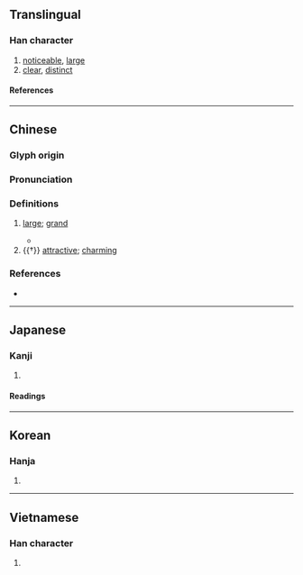 {{character info/new}}
==Translingual==

===Han character===
{{Han char|rn=9|rad=人|as=08|sn=10|four=21246|canj=OYAJ|ids=⿰亻卓}}

# [[noticeable]], [[large]]
# [[clear]], [[distinct]]

====References====
{{Han ref|kx=0109.040|dkj=00794|dj=0232.020|hdz=10175.030|uh=502C}}

----

==Chinese==
{{zh-forms}}

===Glyph origin===
{{Han etym}}

===Pronunciation===
{{zh-pron
|m=zhuō
|c=coek3,zoek3
|mc=y
|oc=y
|cat=
}}

===Definitions===
{{zh-hanzi}}

# {{lb|zh|literary}} [[large]]; [[grand]]
#* {{zh-x|倬 彼 雲漢、昭回 于 天。|'''Bright''' was that milky way,<br>Shining and revolving in the sky.|ref=Shijing}}
# {{†}} [[attractive]]; [[charming]]

===References===
* {{R:yue:mfccd}}

----

==Japanese==

===Kanji===
{{ja-kanji|grade=|rs=人08}}

# {{rfdef|ja|sort=人08}}

====Readings====
{{ja-readings
|on=たく, ちょく
|kun=おおき.い, あきらか, たかい
}}

----

==Korean==

===Hanja===
{{ko-hanja|탁}}

# {{rfdef|ko|sort=人08}}

----

==Vietnamese==

===Han character===
{{vi-readings|reading=[[xấc]]|rs=人08}}

# {{rfdef|vi|sort=人08}}